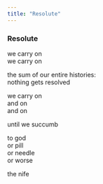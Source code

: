 ```yaml
---
title: "Resolute"
---
```


### Resolute

we carry on<br>
we carry on<br>

the sum of our entire histories:<br>
nothing gets resolved<br>

we carry on<br>
and on<br>
and on<br>

until we succumb<br>

to god<br>
or pill<br>
or needle<br>
or worse<br>

the nife<br>

<br>
